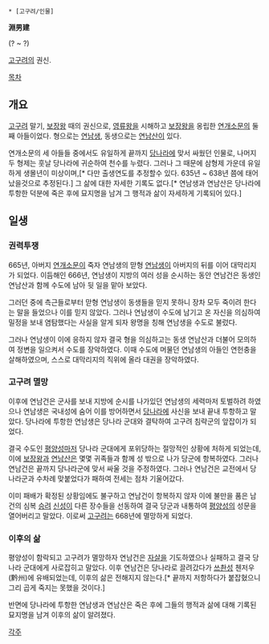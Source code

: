  * [고구려/인물]

'''淵男建'''

(? ~ ?)

[[고구려]]의 권신.

[[목차]]
== 개요 ==
[[고구려]] 말기, [[보장왕]] 때의 권신으로, [[영류왕]]을 시해하고 [[보장왕]]을 옹립한 [[연개소문]]의 둘째 아들이었다. 형으로는 [[연남생]], 동생으로는 [[연남산]]이 있다.

연개소문의 세 아들들 중에서도 유일하게 끝까지 [[당나라]]에 맞서 싸웠던 인물로, 나머지 두 형제는 훗날 당나라에 귀순하여 천수를 누렸다. 그러나 그 때문에 삼형제 가운데 유일하게 생몰년이 미상이며,[* 다만 출생연도를 추정할수 있다. 635년 ~ 638년 쯤에 태어났을것으로 추정된다.] 그 삶에 대한 자세한 기록도 없다.[* 연남생과 연남산은 당나라에 투항한 덕분에 죽은 후에 묘지명을 남겨 그 행적과 삶이 자세하게 기록되어 있다.]

== 일생 ==
=== 권력투쟁 ===
665년, 아버지 [[연개소문]]이 죽자 연남생의 맏형 [[연남생]]이 아버지의 뒤를 이어 대막리지가 되었다. 이듬해인 666년, 연남생이 지방의 여러 성을 순시하는 동안 연남건은 동생인 연남산과 함께 수도에 남아 뒷 일을 맡아 보았다.

그러던 중에 측근들로부터 맏형 연남생이 동생들을 믿지 못하니 장차 모두 죽이려 한다는 말을 들었으나 이를 믿지 않았다. 그러나 연남생이 수도에 남기고 온 자신을 의심하여 밀정을 보내 염탐했다는 사실을 알게 되자 왕명을 칭해 연남생을 수도로 불렀다.

그러나 연남생이 이에 응하지 않자 결국 형을 의심하고는 동생 연남산과 더불어 모의하여 정변을 일으켜서 수도를 장악하였다. 이때 수도에 머물던 연남생의 아들인 연헌충을 살해하였으며, 스스로 대막리지의 직위에 올라 대권을 장악하였다.

=== 고구려 멸망 ===
이후에 연남건은 군사를 보내 지방에 순시를 나가있던 연남생의 세력마저 토벌하려 하였으나 연남생은 국내성에 숨어 이를 방어하면서 [[당나라]]에 사신을 보내 끝내 투항하고 말았다. 당나라에 투항한 연남생은 당나라 군대와 결탁하여 고구려 침략군의 앞잡이가 되었다.

결국 수도인 [[평양성]]마저 당나라 군대에게 포위당하는 절망적인 상황에 처하게 되었는데, 이에 [[보장왕]]과 [[연남산]]은 몇몇 귀족들과 함께 성 밖으로 나가 당군에 항복하였다. 그러나 연남건은 끝까지 당나라군에 맞서 싸울 것을 주정하였다. 그러나 연남건은 교전에서 당나라군과 수차례 맞붙었다가 패하여 전세는 점차 기울어갔다.

이미 패배가 확정된 상황임에도 불구하고 연남건이 항복하지 않자 이에 불만을 품은 남건의 심복 [[승려]] [[신성]]이 다른 장수들을 선동하여 결국 당군과 내통하여 [[평양성]]의 성문을 열어버리고 말았다. 이로써 [[고구려]]는 668년에 멸망하게 되었다.

=== 이후의 삶 ===
평양성이 함락되고 고구려가 멸망하자 연남건은 [[자살]]을 기도하였으나 실패하고 결국 당나라 군대에게 사로잡히고 말았다. 이후 연남건은 당나라로 끌려갔다가 [[쓰촨성]] 첸저우(黔州)에 유배되었는데, 이후의 삶은 전해지지 않는다.[* 끝까지 저항하다가 붙잡혔으니 그리 곱게 죽지는 못했을 것이다.]

반면에 당나라에 투항한 연남생과 연남산은 죽은 후에 그들의 행적과 삶에 대해 기록된 묘지명을 남겨 이후의 삶이 알려졌다.

[[각주]]

